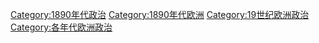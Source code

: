[[Category:1890年代政治|Category:1890年代政治]]
[[Category:1890年代欧洲|Category:1890年代欧洲]]
[[Category:19世纪欧洲政治|Category:19世纪欧洲政治]]
[[Category:各年代欧洲政治|Category:各年代欧洲政治]]